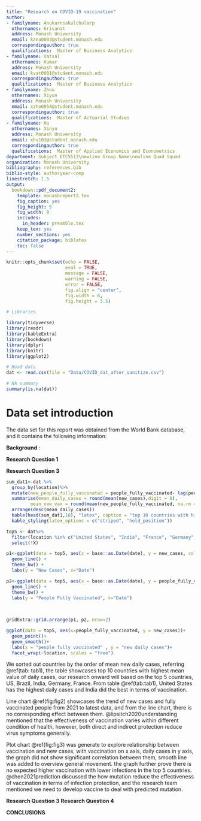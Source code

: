 ```yaml
---
title: "Research on COVID-19 vaccination"
author:
- familyname: Anukarnsakulchularp
  othernames: Krisanat
  address: Monash University
  email: kanu0003@student.monash.edu
  correspondingauthor: true
  qualifications:  Master of Business Analytics
- familyname: Vatsal
  othernames: Kumar
  address: Monash University
  email: kvat0001@student.monash.edu
  correspondingauthor: true
  qualifications:  Master of Business Analytics
- familyname: Zhou
  othernames: Xiyun 
  address: Monash University
  email: xzho0054@student.monash.edu
  correspondingauthor: true
  qualifications:  Master of Actuarial Studies
- familyname: Hu
  othernames: Xinyu
  address: Monash University
  email: xhu103@student.monash.edu
  correspondingauthor: true
  qualifications:  Master of Applied Economics and Econometrics  
department: Subject ETC5513\newline Group Name\newline Quad Squad
organization: Monash University
bibliography: references.bib
biblio-style: authoryear-comp
linestretch: 1.5
output:
  bookdown::pdf_document2:
    template: monashreport2.tex
    fig_caption: yes
    fig_height: 5
    fig_width: 8
    includes:
      in_header: preamble.tex
    keep_tex: yes
    number_sections: yes
    citation_package: biblatex
    toc: false
---
```



```r
knitr::opts_chunk$set(echo = FALSE,
                      eval = TRUE,
                      message = FALSE,
                      warning = FALSE,
                      error = FALSE,
                      fig.align = "center",
                      fig.width = 6, 
                      fig.height = 3.5)
```



```r
# Libraries

library(tidyverse)
library(readr)
library(kableExtra)
library(bookdown)
library(dplyr)
library(knitr)
library(ggplot2)

```


```r
# Read data
dat <- read.csv(file = "Data/COVID_dat_after_sanitize.csv") 

# NA summary
summary(is.na(dat))
``` 

\clearpage
# **Data set introduction** 

The data set for this report was obtained from the World Bank database, and it contains the following information:

  \begin{itemize}
    \item 
    \item 
    \item 
    \item 
    \item 
    \item 
  \end{itemize}


\clearpage

 **Background** :






\clearpage
**Research Question 1**
\section*{Effects of government policies on the spread of COVID- 19 worldwide}







\clearpage
**Research Question 3**

\section*{ How do positive cases change relate to vaccination?}


\subsection*{top 5 countries with highest daily new cases}


```r
sum_dat1<-dat %>% 
  group_by(location)%>%
  mutate(new_people_fully_vaccinated = people_fully_vaccinated- lag(people_fully_vaccinated))%>%
  summarise(mean_daily_cases = round(mean(new_cases),digit = 0),
         mean_new_vax = round(mean(new_people_fully_vaccinated, na.rm = TRUE,),digits = 0))%>%
  arrange(desc(mean_daily_cases))
  kable(head(sum_dat1,10), "latex", caption = "top 10 countries with highest daily cases", booktabs = T) %>%
  kable_styling(latex_options = c("striped", "hold_position"))

```



```r
top5 <- dat%>%
  filter(location %in% c("United States", "India", "France", "Germany", "Brazil"))%>%
  select(!X)
```

\subsection*{Trend of trend of new cases vs fully vaccinated}
```r
p1<-ggplot(data = top5, aes(x = base::as.Date(date), y = new_cases, colour = location ))+
  geom_line() +
  theme_bw() +
  labs(y = "New Cases", x="Date")

p2<-ggplot(data = top5, aes(x = base::as.Date(date), y = people_fully_vaccinated, colour = location))+
  geom_line() +
  theme_bw() +
  labs(y = "People Fully Vaccinated", x="Date")
       

                
gridExtra::grid.arrange(p1, p2, nrow=2)    
```

\clearpage

\subsection*{Trend of trend of new cases vs fully vaccinated}

```r
ggplot(data = top5, aes(x=people_fully_vaccinated, y = new_cases))+
  geom_point()+
  geom_smooth()+
  labs(x = "people fully vaccinated" , y = "new daily cases")+
  facet_wrap(~location, scales = "free")

```

We sorted out countries by the order of mean new daily cases, referring \@ref(tab: tab1), the table showcases top 10 countries with highest mean value of daily cases, our research onward will based on the top 5 countries, US, Brazil, India, Germany, France. From table \@ref(tab:tab1), United States has the highest daily cases and India did the best in terms of vaccination.

Line chart \@ref(fig:fig2) showcases the trend of new cases and fully vaccinated people from 2021 to latest data, and from the line chart, there is no corresponding effect between them. @lipsitch2020understanding mentioned that the effectiveness of vaccination varies within different condition of health, however, both direct and indirect protection reduce virus symptoms generally. 

Plot chart \@ref(fig:fig3) was generate to explore relationship between vaccination and new cases, with vaccination on x axis, daily cases in y axis, the graph did not show significant correlation between them, smooth line was added to overview general movement. the graph further prove there is no expected higher vaccination with lower infections in the top 5 countries. @chen2021prediction discussed the how mutation reduce the effectiveness of vaccination in terms of infection protection, and the research team mentioned we need to develop vaccine to deal with predicted mutation.

\clearpage
**Research Question 3**
\section*{How do ICU rates from COVID-19 relates to population of vaccination}


\clearpage
**Research Question 4**
\section*{ How do death rates from COVID-19 differ between people who are vaccinated and those who are not}



\clearpage

**CONCLUSIONS**

